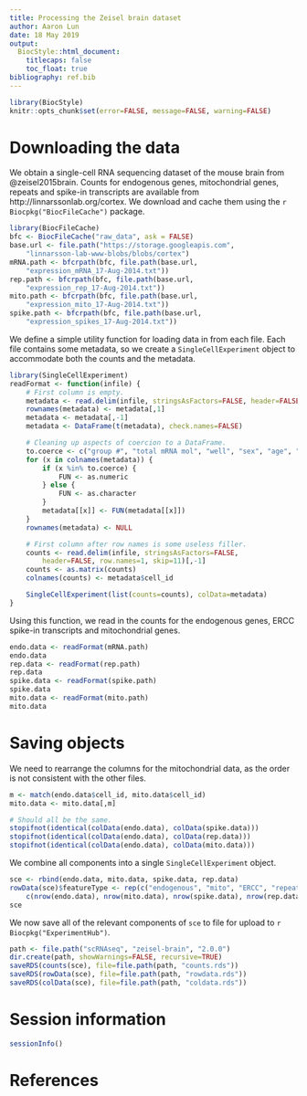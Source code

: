 ```yaml
---
title: Processing the Zeisel brain dataset
author: Aaron Lun
date: 18 May 2019
output:
  BiocStyle::html_document:
    titlecaps: false
    toc_float: true
bibliography: ref.bib
---
```


```r
library(BiocStyle)
knitr::opts_chunk$set(error=FALSE, message=FALSE, warning=FALSE)
```

# Downloading the data

We obtain a single-cell RNA sequencing dataset of the mouse brain from @zeisel2015brain. 
Counts for endogenous genes, mitochondrial genes, repeats and spike-in transcripts are available from http://linnarssonlab.org/cortex.
We download and cache them using the `r Biocpkg("BiocFileCache")` package.

```r
library(BiocFileCache)
bfc <- BiocFileCache("raw_data", ask = FALSE)
base.url <- file.path("https://storage.googleapis.com",
    "linnarsson-lab-www-blobs/blobs/cortex")
mRNA.path <- bfcrpath(bfc, file.path(base.url, 
    "expression_mRNA_17-Aug-2014.txt"))
rep.path <- bfcrpath(bfc, file.path(base.url, 
    "expression_rep_17-Aug-2014.txt"))
mito.path <- bfcrpath(bfc, file.path(base.url, 
    "expression_mito_17-Aug-2014.txt"))
spike.path <- bfcrpath(bfc, file.path(base.url, 
    "expression_spikes_17-Aug-2014.txt"))
```

We define a simple utility function for loading data in from each file. 
Each file contains some metadata, so we create a `SingleCellExperiment` object to accommodate both the counts and the metadata.

```r
library(SingleCellExperiment)
readFormat <- function(infile) { 
    # First column is empty.
    metadata <- read.delim(infile, stringsAsFactors=FALSE, header=FALSE, nrow=10)[,-1]
    rownames(metadata) <- metadata[,1]
    metadata <- metadata[,-1]
    metadata <- DataFrame(t(metadata), check.names=FALSE)

    # Cleaning up aspects of coercion to a DataFrame.
    to.coerce <- c("group #", "total mRNA mol", "well", "sex", "age", "diameter")
    for (x in colnames(metadata)) {
        if (x %in% to.coerce) {
            FUN <- as.numeric
        } else {
            FUN <- as.character
        }
        metadata[[x]] <- FUN(metadata[[x]])
    }
    rownames(metadata) <- NULL

    # First column after row names is some useless filler.
    counts <- read.delim(infile, stringsAsFactors=FALSE, 
        header=FALSE, row.names=1, skip=11)[,-1] 
    counts <- as.matrix(counts)
    colnames(counts) <- metadata$cell_id

    SingleCellExperiment(list(counts=counts), colData=metadata)
}
```

Using this function, we read in the counts for the endogenous genes, ERCC spike-in transcripts and mitochondrial genes.

```r
endo.data <- readFormat(mRNA.path)
endo.data
rep.data <- readFormat(rep.path)
rep.data
spike.data <- readFormat(spike.path)
spike.data
mito.data <- readFormat(mito.path)
mito.data
```

# Saving objects

We need to rearrange the columns for the mitochondrial data, as the order is not consistent with the other files.

```r
m <- match(endo.data$cell_id, mito.data$cell_id)
mito.data <- mito.data[,m]
```

```r
# Should all be the same.
stopifnot(identical(colData(endo.data), colData(spike.data))) 
stopifnot(identical(colData(endo.data), colData(rep.data)))
stopifnot(identical(colData(endo.data), colData(mito.data)))
```

We combine all components into a single `SingleCellExperiment` object.

```r
sce <- rbind(endo.data, mito.data, spike.data, rep.data)
rowData(sce)$featureType <- rep(c("endogenous", "mito", "ERCC", "repeat"),
    c(nrow(endo.data), nrow(mito.data), nrow(spike.data), nrow(rep.data)))
sce
```

We now save all of the relevant components of `sce` to file for upload to `r Biocpkg("ExperimentHub")`.

```r
path <- file.path("scRNAseq", "zeisel-brain", "2.0.0")
dir.create(path, showWarnings=FALSE, recursive=TRUE)
saveRDS(counts(sce), file=file.path(path, "counts.rds"))
saveRDS(rowData(sce), file=file.path(path, "rowdata.rds"))
saveRDS(colData(sce), file=file.path(path, "coldata.rds"))
```

# Session information

```r
sessionInfo()
```

# References
